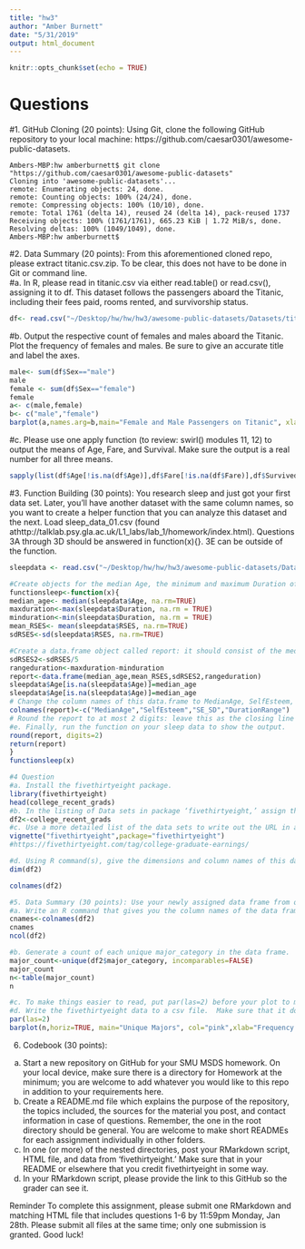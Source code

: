 ```yaml
---
title: "hw3"
author: "Amber Burnett"
date: "5/31/2019"
output: html_document
---
```


```r
knitr::opts_chunk$set(echo = TRUE)
```

# Questions
#1.	 GitHub Cloning (20 points): Using Git, clone the following GitHub repository to your local machine: https://github.com/caesar0301/awesome-public-datasets.  

```
Ambers-MBP:hw amberburnett$ git clone "https://github.com/caesar0301/awesome-public-datasets"
Cloning into 'awesome-public-datasets'...
remote: Enumerating objects: 24, done.
remote: Counting objects: 100% (24/24), done.
remote: Compressing objects: 100% (10/10), done.
remote: Total 1761 (delta 14), reused 24 (delta 14), pack-reused 1737
Receiving objects: 100% (1761/1761), 665.23 KiB | 1.72 MiB/s, done.
Resolving deltas: 100% (1049/1049), done.
Ambers-MBP:hw amberburnett$ 
```

#2.	Data Summary (20 points): From this aforementioned cloned repo, please extract titanic.csv.zip.  To be clear, this does not have to be done in Git or command line.  
#a.	In R, please read in titanic.csv via either read.table() or read.csv(), assigning it to df.  This dataset follows the passengers aboard the Titanic, including their fees paid, rooms rented, and survivorship status.
``` r
df<- read.csv("~/Desktop/hw/hw/hw3/awesome-public-datasets/Datasets/titanic.csv")   
```




#b.	Output the respective count of females and males aboard the Titanic. Plot the frequency of females and males.  Be sure to give an accurate title and label the axes.
``` r
male<- sum(df$Sex=="male")
male
female <- sum(df$Sex=="female")
female
a<- c(male,female)
b<- c("male","female")
barplot(a,names.arg=b,main="Female and Male Passengers on Titanic", xlab="Sex", ylab="Number of Passengers")
```



#c.	Please use one apply function (to review: swirl() modules 11, 12) to output the means of Age, Fare, and Survival.  Make sure the output is a real number for all three means.

``` r

sapply(list(df$Age[!is.na(df$Age)],df$Fare[!is.na(df$Fare)],df$Survived[!is.na(df$Survived)]), mean)

```
#3.	Function Building (30 points): You research sleep and just got your first data set.  Later, you’ll have another dataset with the same column names, so you want to create a helper function that you can analyze this dataset and the next.  Load sleep_data_01.csv (found athttp://talklab.psy.gla.ac.uk/L1_labs/lab_1/homework/index.html).  Questions 3A through 3D should be answered in function(x){}.  3E can be outside of the function. 
``` r
sleepdata <- read.csv("~/Desktop/hw/hw/hw3/awesome-public-datasets/Datasets/sleep_data_01.csv")   
```


```r
#Create objects for the median Age, the minimum and maximum Duration of sleep, and the mean and standard deviation of the Rosenberg Self Esteem scale (RSES).  You may need to specify a few options like in Problem 2 and live session.
functionsleep<-function(x){
median_age<- median(sleepdata$Age, na.rm=TRUE) 
maxduration<-max(sleepdata$Duration, na.rm = TRUE)
minduration<-min(sleepdata$Duration, na.rm = TRUE)
mean_RSES<- mean(sleepdata$RSES, na.rm=TRUE) 
sdRSES<-sd(sleepdata$RSES, na.rm=TRUE)

#Create a data.frame object called report: it should consist of the median age, the RSES mean and standard deviation respectively divided by five (since there are five questions and these scores are summed), and the range of Duration (the statistical definition of range; it should be a single number.)
sdRSES2<-sdRSES/5
rangeduration<-maxduration-minduration
report<-data.frame(median_age,mean_RSES,sdRSES2,rangeduration)
sleepdata$Age[is.na(sleepdata$Age)]=median_age
sleepdata$Age[is.na(sleepdata$Age)]=median_age
# Change the column names of this data.frame to MedianAge, SelfEsteem, SE_SD, and DurationRange.
colnames(report)<-c("MedianAge","SelfEsteem","SE_SD","DurationRange")
# Round the report to at most 2 digits: leave this as the closing line to the function.
#e.	Finally, run the function on your sleep data to show the output.
round(report, digits=2)
return(report)
}
functionsleep(x)
```

```r
#4 Question
#a.	Install the fivethirtyeight package.
library(fivethirtyeight)
head(college_recent_grads)
#b.	In the listing of Data sets in package ‘fivethirtyeight,’ assign the 22nd data set to an object ‘df.’
df2<-college_recent_grads
#c. Use a more detailed list of the data sets to write out the URL in a comment to the related news story.
vignette("fivethirtyeight",package="fivethirtyeight")
#https://fivethirtyeight.com/tag/college-graduate-earnings/

#d.	Using R command(s), give the dimensions and column names of this data frame.
dim(df2)

colnames(df2)
```


```r
#5.	Data Summary (30 points): Use your newly assigned data frame from question 4 for this question. 
#a.	Write an R command that gives you the column names of the data frame.  Right after that, write one that counts the number of columns but not rows.  Hint: The number should match one of your numbers in Question 1d for dimensions.
cnames<-colnames(df2)
cnames
ncol(df2)
```

```r
#b.	Generate a count of each unique major_category in the data frame.  I recommend using libraries to help.  To be clear, this should look like a matrix or data frame containing the major_category and the frequency it occurs in the dataset.  Assign it to major_count.
major_count<-unique(df2$major_category, incomparables=FALSE)
major_count
n<-table(major_count)
n
```
```r
#c.	To make things easier to read, put par(las=2) before your plot to make the text perpendicular to the axis.  Make a barplot of major_count.  Make sure to label the title with something informative (check the vignette if you need), label the x and y axis, and make it any color other than grey.  Assign the major_category labels to their respective bar.  Flip the barplot horizontally so that bars extend to the right, not upward.  All of these options can be done in a single pass of barplot(). Note: It’s okay if it’s wider than the preview pane.
#d.	Write the fivethirtyeight data to a csv file.  Make sure that it does not have row labels.
par(las=2)
barplot(n,horiz=TRUE, main="Unique Majors", col="pink",xlab="Frequency of Uniqueness",ylab="Majors")
```

6.	Codebook (30 points): 
a.	Start a new repository on GitHub for your SMU MSDS homework.  On your local device, make sure there is a directory for Homework at the minimum; you are welcome to add whatever you would like to this repo in addition to your requirements here.
b.	Create a README.md file which explains the purpose of the repository, the topics included, the sources for the material you post, and contact information in case of questions. Remember, the one in the root directory should be general.  You are welcome to make short READMEs for each assignment individually in other folders.
c.	In one (or more) of the nested directories, post your RMarkdown script, HTML file, and data from ‘fivethirtyeight.’  Make sure that in your README or elsewhere that you credit fivethirtyeight in some way.
d.	In your RMarkdown script, please provide the link to this GitHub so the grader can see it.


Reminder
To complete this assignment, please submit one RMarkdown and matching HTML file that includes questions 1-6 by 11:59pm Monday, Jan 28th.  Please submit all files at the same time; only one submission is granted. 
Good luck!
  


